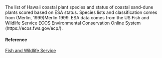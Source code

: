 The list of Hawaii coastal plant species and status of coastal sand-dune plants scored based on ESA status. Species lists and classification comes from (Merlin, 1999)Merlin 1999. ESA data comes from the US Fish and Wildlife Service ECOS Environmental Conservation Online System (https://ecos.fws.gov/ecp/).

#### Reference

[Fish and Wildlife Service](https://ecos.fws.gov/ecp/)